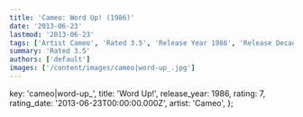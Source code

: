 ```yaml
---
title: 'Cameo: Word Up! (1986)'
date: '2013-06-23'
lastmod: '2013-06-23'
tags: ['Artist Cameo', 'Rated 3.5', 'Release Year 1986', 'Release Decade 1980']
summary: 'Rated 3.5'
authors: ['default']
images: ['/content/images/cameo|word-up_.jpg']
---
```


  key: 'cameo|word-up_',
  title: 'Word Up!',
  release_year: 1986,
  rating: 7,
  rating_date: '2013-06-23T00:00:00.000Z',
  artist: 'Cameo',
};

<MusicRating data={data} />
